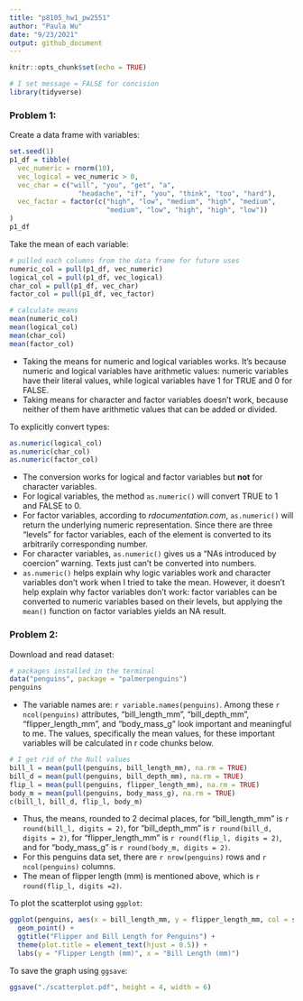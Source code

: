 ```yaml
---
title: "p8105_hw1_pw2551"
author: "Paula Wu"
date: "9/23/2021"
output: github_document
---
```


```r
knitr::opts_chunk$set(echo = TRUE)
```

```r
# I set message = FALSE for concision
library(tidyverse)
```

### **Problem 1**:
Create a data frame with variables:
```r
set.seed(1)
p1_df = tibble(
  vec_numeric = rnorm(10),
  vec_logical = vec_numeric > 0,
  vec_char = c("will", "you", "get", "a", 
                 "headache", "if", "you", "think", "too", "hard"),
  vec_factor = factor(c("high", "low", "medium", "high", "medium", 
                        "medium", "low", "high", "high", "low"))
)
p1_df
```
Take the mean of each variable:
```r
# pulled each columns from the data frame for future uses
numeric_col = pull(p1_df, vec_numeric)
logical_col = pull(p1_df, vec_logical)
char_col = pull(p1_df, vec_char)
factor_col = pull(p1_df, vec_factor)

# calculate means
mean(numeric_col)
mean(logical_col)
mean(char_col)
mean(factor_col)
```
* Taking the means for numeric and logical variables works. It's because numeric and logical variables have arithmetic values: numeric variables have their literal values, while logical variables have 1 for TRUE and 0 for FALSE.  <br>
* Taking means for character and factor variables doesn't work, because neither of them have arithmetic values that can be added or divided. <br>

To explicitly convert types:
```r
as.numeric(logical_col)
as.numeric(char_col)
as.numeric(factor_col)
```
* The conversion works for logical and factor variables but **not** for character variables. <br>
* For logical variables, the method `as.numeric()` will convert TRUE to 1 and FALSE to 0. <br>
* For factor variables, according to *rdocumentation.com*, `as.numeric()` will return the underlying numeric representation. Since there are three "levels" for factor variables, each of the element is converted to its arbitrarily corresponding number. <br>
* For character variables, `as.numeric()` gives us a "NAs introduced by coercion" warning. Texts just can't be converted into numbers. <br>
* `as.numeric()` helps explain why logic variables work and character variables don't work when I tried to take the mean. However, it doesn't help explain why factor variables don't work: factor variables can be converted to numeric variables based on their levels, but applying the `mean()` function on factor variables yields an NA result. <br>


### **Problem 2**:
Download and read dataset:
```r
# packages installed in the terminal
data("penguins", package = "palmerpenguins")
penguins
```
* The variable names are: `r variable.names(penguins)`. Among these `r ncol(penguins)` attributes, "bill_length_mm", "bill_depth_mm", "flipper_length_mm", and "body_mass_g" look important and meaningful to me. The values, specifically the mean values, for these important variables will be calculated in r code chunks below. <br>
```r
# I get rid of the Null values
bill_l = mean(pull(penguins, bill_length_mm), na.rm = TRUE)
bill_d = mean(pull(penguins, bill_depth_mm), na.rm = TRUE)
flip_l = mean(pull(penguins, flipper_length_mm), na.rm = TRUE)
body_m = mean(pull(penguins, body_mass_g), na.rm = TRUE)
c(bill_l, bill_d, flip_l, body_m)
```
* Thus, the means, rounded to 2 decimal places, for "bill_length_mm" is `r round(bill_l, digits = 2)`, for "bill_depth_mm" is `r round(bill_d, digits = 2)`, for "flipper_length_mm" is `r round(flip_l, digits = 2)`, and for "body_mass_g" is `r round(body_m, digits = 2)`. <br>
* For this penguins data set, there are `r nrow(penguins)` rows and `r ncol(penguins)` columns. <br>
* The mean of flipper length (mm) is mentioned above, which is `r round(flip_l, digits =2)`. <br>

To plot the scatterplot using `ggplot`:
```r
ggplot(penguins, aes(x = bill_length_mm, y = flipper_length_mm, col = species)) + 
  geom_point() + 
  ggtitle("Flipper and Bill Length for Penguins") + 
  theme(plot.title = element_text(hjust = 0.5)) +
  labs(y = "Flipper Length (mm)", x = "Bill Length (mm)")
```

To save the graph using `ggsave`:
```r
ggsave("./scatterplot.pdf", height = 4, width = 6)
```

